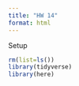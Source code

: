 ```yaml
---
title: "HW 14"
format: html
---
```


Setup
```r
rm(list=ls())
library(tidyverse)
library(here)
```

